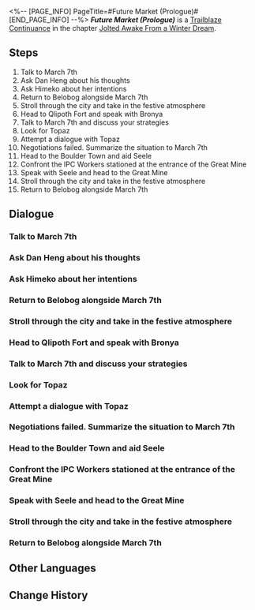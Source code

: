 <%-- [PAGE_INFO]
PageTitle=#Future Market (Prologue)#
[END_PAGE_INFO] --%>
{{Stub|Dialogue.}}
{{Mission Infobox
|id            = 2010201
|title         = 
|image         = Mission Future Market (Prologue).png{{subst:void|<!--$UPLOAD:<<SpriteOutput/Chronicle/2010201.png>-<Mission Future Market (Prologue).png>-<Fate's Atlas Images>>-->}}
|type          = Trailblaze Continuance
|event_name    = 
|chapter       = Jolted Awake From a Winter Dream
|requirements  = [[Trailblaze Mission]] ''[[Obsequies Performed, A Long Road Ahead]]'' completed
|summary       = Bronya informed you that Jarilo-VI was preparing a carnival for the Solwarm Festival and invited the Nameless.<br />Outside Belobog, you encountered Topaz, the director of IPC's Strategic Investment Department, who claimed to have come to discuss business.
|characters    = Children; Dan Heng; Gepard; Gertie; Himeko; March 7th; Norbert; Pela; Queuing Man; Quiet Worker; Rossy; Seele; Serval; Serval and Spectators; Topaz; Trailblazer; Wallace
|startLocation = [[Astral Express]] - [[Parlor Car]]
|world         = Astral Express
|area          = Parlor Car
|prev          = 
|next          = Future Market (I)
|rewards       = Trailblaze EXP*400; Traveler's Guide*5; Lost Crystal*4; Credit*50,000
}}
'''''Future Market (Prologue)''''' is a [[Trailblaze Continuance]] in the chapter [[Jolted Awake From a Winter Dream]].

==Steps==
# Talk to March 7th
# Ask Dan Heng about his thoughts
# Ask Himeko about her intentions
# Return to Belobog alongside March 7th
# Stroll through the city and take in the festive atmosphere
# Head to Qlipoth Fort and speak with Bronya
# Talk to March 7th and discuss your strategies
# Look for Topaz
# Attempt a dialogue with Topaz
# Negotiations failed. Summarize the situation to March 7th
# Head to the Boulder Town and aid Seele
# Confront the IPC Workers stationed at the entrance of the Great Mine
# Speak with Seele and head to the Great Mine
# Stroll through the city and take in the festive atmosphere
# Return to Belobog alongside March 7th

<!--
==Gameplay Notes==

--><!--
==Trial Character==

-->
==Dialogue==
{{Stub Dialogue}}
===Talk to March 7th===
{{Mission Description|type=continuance|location=Parlor Car|(Trailblazer)'s Trailblaze Daily Report:<br />There's still some time before the Express departs. Go speak with March to pass time.}}
{{Dialogue Start}}
:{{tx}}
{{Dialogue End}}

===Ask Dan Heng about his thoughts===
{{Mission Description|type=continuance|location=Parlor Car|update|(Trailblazer)'s Trailblaze Daily Report:<br />March wants to go. Asking Dan Heng next.}}
{{Dialogue Start}}
:{{tx}}
{{Dialogue End}}

===Ask Himeko about her intentions===
{{Mission Description|type=continuance|location=Parlor Car|update|(Trailblazer)'s Trailblaze Daily Report:<br />Dan Heng's not going, too stubborn. Asking Himeko, but probably unlikely.}}
{{Dialogue Start}}
:{{tx}}
{{Dialogue End}}

===Return to Belobog alongside March 7th===
{{Mission Description|type=continuance|location=Parlor Car|update|(Trailblazer)'s Trailblaze Daily Report:<br />Looks like it's just us. Bummer. Can't let March know, get ready and get gone.}}
{{Dialogue Start}}
:{{tx}}
{{Dialogue End}}

===Stroll through the city and take in the festive atmosphere===
{{Mission Description|type=continuance|location=<!--to be added-->|update|(Trailblazer)'s Trailblaze Daily Report:<br />Belobog's quite lively. Taking a stroll around, might bump into familiar faces.}}
{{Dialogue Start}}
:{{tx}}
{{Dialogue End}}

===Head to Qlipoth Fort and speak with Bronya===
{{Mission Description|type=continuance|location=Administrative District|update|(Trailblazer)'s Trailblaze Daily Report:<br />Using my reputation to get an audience with Bronya.}}
{{Dialogue Start}}
:{{tx}}
{{Dialogue End}}

===Talk to March 7th and discuss your strategies===
{{Mission Description|type=continuance|location=Administrative District|update|(Trailblazer)'s Trailblaze Daily Report:<br />Bronya is in trouble. Didn't really get this thing called "debt collection." Discussing solutions with March.}}
{{Dialogue Start}}
:{{tx}}
{{Dialogue End}}

===Look for Topaz===
{{Mission Description|type=continuance|location=Administrative District|update|(Trailblazer)'s Trailblaze Daily Report:<br />We're in trouble. Belobog owes a whole lot of money to the IPC. Need to negotiate with Topaz in the museum.}}
{{Dialogue Start}}
:{{tx}}
{{Dialogue End}}

===Attempt a dialogue with Topaz===
{{Mission Description|type=continuance|location=Administrative District|update|(Trailblazer)'s Trailblaze Daily Report:<br />Found Topaz. Negotiations are starting. Hopefully we don't say the wrong things.}}
{{Dialogue Start}}
:{{tx}}
{{Dialogue End}}

===Negotiations failed. Summarize the situation to March 7th===
{{Mission Description|type=continuance|location=Administrative District|update|(Trailblazer)'s Trailblaze Daily Report:<br />Negotiations failed. Shoot. Next step: Is there a next step?}}
{{Dialogue Start}}
:{{tx}}
{{Dialogue End}}

===Head to the Boulder Town and aid Seele===
{{Mission Description|type=continuance|location=Boulder Town|update|(Trailblazer)'s Trailblaze Daily Report:<br />Seele sent a message. The IPC launched a sneak attack on the Underworld. Need to go see what's happening.}}
{{Dialogue Start}}
:{{tx}}
{{Dialogue End}}

===Confront the IPC Workers stationed at the entrance of the Great Mine===
{{Mission Description|type=continuance|location=Boulder Town|update|(Trailblazer)'s Trailblaze Daily Report:<br />The IPC took over the Great Mine. No manners. Needs a beating.}}
{{Dialogue Start}}
:{{tx}}
{{Dialogue End}}

===Speak with Seele and head to the Great Mine===
{{Mission Description|type=continuance|location=Boulder Town|update|(Trailblazer)'s Trailblaze Daily Report:<br />Heading down in the mines to save people.<br />Pom-Pom's Notes: (Trailblazer) is not putting their heart into the report at all! Write it properly!}}
{{Dialogue Start}}
:{{tx}}
{{Dialogue End}}

===Stroll through the city and take in the festive atmosphere===
{{Mission Description|type=continuance|location=Parlor Car|update|(Trailblazer)'s Trailblaze Daily Report:<br />Belobog's quite lively. Taking a stroll around, might bump into familiar faces.}}
{{Dialogue Start}}
:{{tx}}
{{Dialogue End}}

===Return to Belobog alongside March 7th===
{{Mission Description|type=continuance|location=<!--to be added-->|update|(Trailblazer)'s Trailblaze Daily Report:<br />Looks like it's just us. Bummer. Can't let March know, get ready and get gone.}}
{{Dialogue Start}}
:{{tx}}
{{Dialogue End}}

==Other Languages==
{{Other Languages
|en   = Future Market (Prologue)
|zhs  = 未来市场•序
|zht  = 未來市場•序
|ja   = フューチャーズマーケット・序
|ko   = 미래 시장•서장
|es   = El mercado del mañana (prólogo)
|fr   = Marché à terme (prologue)
|ru   = Рынок будущего. Предисловие
|th   = ตลาดแห่งอนาคต - บทนำ
|vi   = Thị Trường Tương Lai (Mở Đầu)
|de   = Markt der Zukunft (Prolog)
|id   = Pasar Masa Depan (Prolog)
|pt   = Mercado Futuro (Prólogo)
}}

==Change History==
{{Change History|1.4}}
